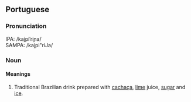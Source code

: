 ==Portuguese==
===Pronunciation===
IPA: /kajpiˈriɲa/<br>
SAMPA: /kajpi"riJa/
===Noun===
====Meanings====
#Traditional Brazilian drink prepared with [[cachaça]], [[lime]] juice, [[sugar]] and [[ice]].